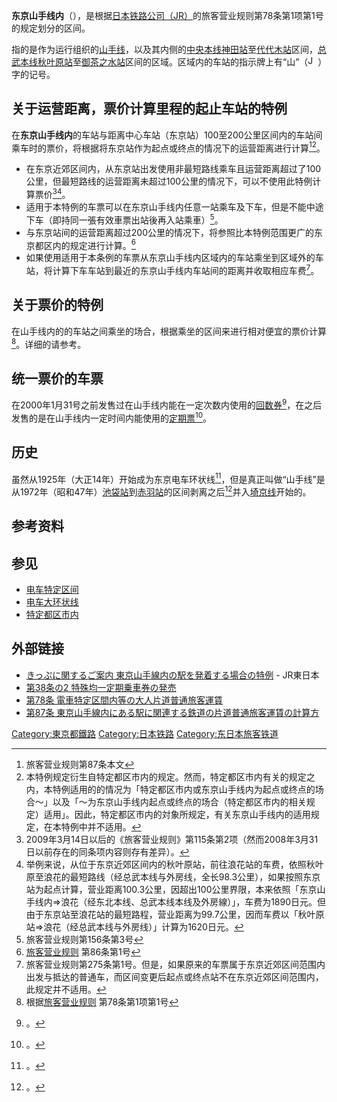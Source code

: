 '''东京山手线内'''（{{jpn|j=東京山手線内|hg=とうきょうやまのてせんない|rm=Tōkyō Yamanote sennai}}），是根据[[日本铁路公司|日本铁路公司（JR）]]的旅客营业规则第78条第1项第1号的规定划分的区间。

指的是作为运行组织的[[山手线|山手线]]，以及其内侧的[[中央本线|中央本线]][[神田站_(東京都)|神田站]]至[[代代木站|代代木站]]区间，[[总武本线|总武本线]][[秋叶原站|秋叶原站]]至[[御茶之水站|御茶之水站]]区间的区域。区域内的车站的指示牌上有“山”（[[File:JR_area_YAMA.png|16px]]）字的记号。

== 关于运营距离，票价计算里程的起止车站的特例 ==
在'''东京山手线内'''的车站与距离中心车站（东京站）100至200公里区间内的车站间乘车时的票价，将根据将东京站作为起点或终点的情况下的运营距离进行计算<ref>旅客营业规则第87条本文</ref><ref>本特例规定衍生自特定都区市内的规定。然而，特定都区市内有关的规定之内，本特例适用的的情况为「特定都区市内或东京山手线内为起点或终点的场合〜」以及「〜为东京山手线内起点或终点的场合（特定都区市内的相关规定）适用」。因此，特定都区市内的対象所规定，有关东京山手线内的适用规定，在本特例中并不适用。</ref>。

* 在东京近郊区间内，从东京站出发使用非最短路线乘车且运营距离超过了100公里，但最短路线的运营距离未超过100公里的情况下，可以不使用此特例计算票价<ref>2009年3月14日以后的《旅客营业规则》第115条第2项（然而2008年3月31日以前存在的同条项内容则存有差异）。</ref><ref>举例来说，从位于东京近郊区间内的秋叶原站，前往浪花站的车费，依照秋叶原至浪花的最短路线（经总武本线与外房线，全长98.3公里），如果按照东京站为起点计算，营业距离100.3公里，因超出100公里界限，本来依照「东京山手线内⇒浪花（经东北本线、总武本线本线及外房線）」，车费为1890日元。但由于东京站至浪花站的最短路程，营业距离为99.7公里，因而车费以「秋叶原站⇒浪花（经总武本线与外房线）」计算为1620日元。</ref>。
* 适用于本特例的车票可以在东京山手线内任意一站乘车及下车，但是不能中途下车（即持同一張有效車票出站後再入站乘車）<ref>旅客营业规则第156条第3号</ref>。
* 与东京站间的运营距离超过200公里的情况下，将参照比本特例范围更广的东京都区内的规定进行计算。<ref>[http://www.jreast.co.jp/ryokaku/ 旅客营业规则] {{Wayback|url=http://www.jreast.co.jp/ryokaku/ |date=20210303025117 }}第86条第1号</ref>
* 如果使用适用于本条例的车票从东京山手线内区域内的车站乘坐到区域外的车站，将计算下车车站到最近的东京山手线内车站间的距离并收取相应车费<ref>旅客营业规则第275条第1号。但是，如果原来的车票属于东京近郊区间范围内出发与抵达的普通车，而区间变更后起点或终点站不在东京近郊区间范围内，此规定并不适用。</ref>。

== 关于票价的特例 ==
在山手线内的的车站之间乘坐的场合，根据乘坐的区间来进行相对便宜的票价计算<ref>根据[http://www.jreast.co.jp/ryokaku/ 旅客营业规则] {{Wayback|url=http://www.jreast.co.jp/ryokaku/ |date=20210303025117 }}第78条第1项第1号</ref>。详细的请参考{{link-ja|电车特定区间|電車特定区間}}。

== 统一票价的车票 ==
在2000年1月31号之前发售过在山手线内能在一定次数内使用的[[回数券|回数券]]<ref>{{lang|ja|旅客営業規則第38条の2。詳細は、[[定期乘車券#特殊均一定期乘車券|東京山手線内均一定期券]]を参照のこと}}。</ref>，在之后发售的是在山手线内一定时间内能使用的[[定期票|定期票]]<ref>{{lang|ja|旅客営業規則第41条、ただし現在は削除されている。詳細は、[[回数乘車券|回数乘車券]]を参照のこと}}。</ref>。

== 历史 ==
虽然从1925年（大正14年）开始成为东京电车环状线<ref>{{lang|ja|内部用語の「東京電車環状線」の略で通称でもある}}。</ref>，但是真正叫做“山手线”是从1972年（昭和47年）[[池袋站|池袋站]]到[[赤羽站|赤羽站]]的区间剥离之后<ref>{{lang|ja|元々は、こちらも山手線だった}}。</ref>并入[[埼京线|埼京线]]开始的。

== 参考资料 ==
<references/>

== 参见 ==
* [[电车特定区间|电车特定区间]]
* [[电车大环状线|电车大环状线]]
* [[特定都区市内|特定都区市内]]

== 外部链接 ==
* [http://www.jreast.co.jp/kippu/1104.html#09 きっぷに関するご案内 東京山手線内の駅を発着する場合の特例] {{Wayback|url=http://www.jreast.co.jp/kippu/1104.html#09 |date=20210130183759 }} - JR東日本
* [http://www.jreast.co.jp/ryokaku/02_hen/02_syo/03_setsu/03.html 第38条の2 特殊均一定期乗車券の発売] {{Wayback|url=http://www.jreast.co.jp/ryokaku/02_hen/02_syo/03_setsu/03.html |date=20200911081047 }}
* [http://www.jreast.co.jp/ryokaku/02_hen/03_syo/02_setsu/07.html 第78条 電車特定区間内等の大人片道普通旅客運賃] {{Wayback|url=http://www.jreast.co.jp/ryokaku/02_hen/03_syo/02_setsu/07.html |date=20201118215838 }}
* [http://www.jreast.co.jp/ryokaku/02_hen/03_syo/02_setsu/14.html 第87条 東京山手線内にある駅に関連する鉄道の片道普通旅客運賃の計算方] {{Wayback|url=http://www.jreast.co.jp/ryokaku/02_hen/03_syo/02_setsu/14.html |date=20201101021818 }}

{{DEFAULTSORT:Tokyo Yamanote-sen Nai}}
[[Category:東京都鐵路|Category:東京都鐵路]]
[[Category:日本铁路|Category:日本铁路]]
[[Category:东日本旅客铁道|Category:东日本旅客铁道]]